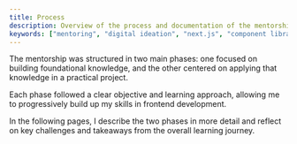 ```yaml
---
title: Process
description: Overview of the process and documentation of the mentorship.
keywords: ["mentoring", "digital ideation", "next.js", "component library", "ui development", "documents", "process", "documentation"]
---
```



The mentorship was structured in two main phases: one focused on building foundational knowledge, and the other centered on applying that knowledge in a practical project.

Each phase followed a clear objective and learning approach, allowing me to progressively build up my skills in frontend development.

In the following pages, I describe the two phases in more detail and reflect on key challenges and takeaways from the overall learning journey.

<CardGrid>
  <Card
    subtitle="Phase 1"
    title="Learning the Basics"
    description="Deepening my understanding of JavaScript and exploring the fundamentals of React and Next.js."
    href="/docs/process-documentation/phase-1"
  />
  <Card
    subtitle="Phase 2"
    title="Project-Based Learning"
    description="Applying my knowledge by building a custom UI library with Next.js and Tailwind CSS."
    href="/docs/process-documentation/phase-2"
  />
</CardGrid>